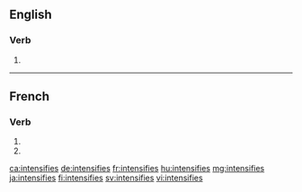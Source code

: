 {{also|intensifiés}}
==English==

===Verb===
{{head|en|verb form}}

# {{en-third-person singular of|intensify}}

----

==French==

===Verb===
{{fr-verb-form}}

# {{inflection of|intensifier||2|s|pres|indc|lang=fr}}
# {{inflection of|intensifier||2|s|pres|subj|lang=fr}}

[[ca:intensifies]]
[[de:intensifies]]
[[fr:intensifies]]
[[hu:intensifies]]
[[mg:intensifies]]
[[ja:intensifies]]
[[fi:intensifies]]
[[sv:intensifies]]
[[vi:intensifies]]